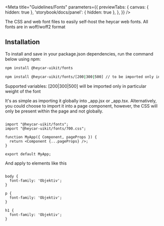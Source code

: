 

<Meta
  title="Guidelines/Fonts"
  parameters={{
    previewTabs: {
      canvas: { hidden: true },
      'storybook/docs/panel': { hidden: true },
    },
  }}
/>

<!-- Docs -->

<ComponentHeader
  name="Fonts"
  version={version}
  package="@heycar-uikit/fonts"
  stage={1}
  design="https://www.figma.com/file/rrvkvQEoVTOHa7MzyKSaoz/OTP-Design-System"
/>

The CSS and web font files to easily self-host the heycar web fonts. All fonts are in woff/woff2 format

## Installation

To install and save in your package.json dependencies, run the command below using npm:

```bash
npm install @heycar-uikit/fonts

npm install @heycar-uikit/fonts/[200|300|500] // to be imported only in particular weight of the font

```

Supported variables: [200|300|500] will be imported only in particular weight of the font

It's as simple as importing it globally into \_app.jsx or \_app.tsx. Alternatively, you could choose to import it into a page component, however, the CSS will only be present within the page and not globally.

```

import "@heycar-uikit/fonts";
import "@heycar-uikit/fonts/700.css";

function MyApp({ Component, pageProps }) {
  return <Component {...pageProps} />;
}

export default MyApp;

```

And apply to elements like this

```

body {
  font-family: 'Objektiv';
}

p {
  font-family: 'Objektiv';
}

h1 {
  font-family: 'Objektiv';
}
```
